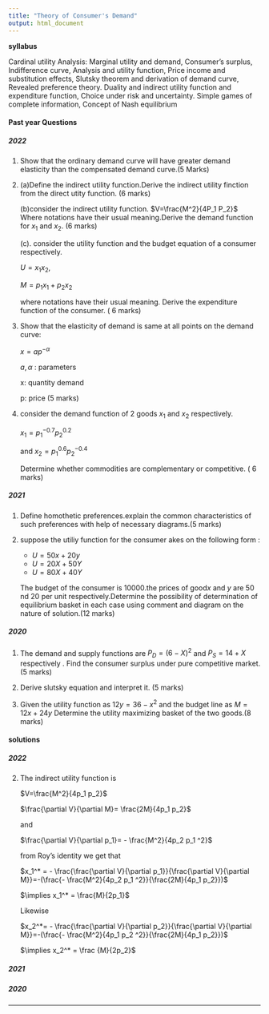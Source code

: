 ```yaml
---
title: "Theory of Consumer's Demand"
output: html_document
---
```



**syllabus**

Cardinal utility Analysis: Marginal utility and demand, Consumer’s surplus, Indifference curve, Analysis and utility function, Price income and substitution effects, Slutsky theorem and derivation of demand curve, Revealed preference theory. Duality and indirect utility function and expenditure function, Choice under risk and uncertainty. Simple games of complete information, Concept of Nash equilibrium




#### Past year Questions {.tabset}

##### 2022

1. Show that the ordinary demand curve will have greater demand elasticity than the compensated demand curve.(5 Marks)

2. (a)Define the indirect utility function.Derive the indirect utility finction from the direct utity    function.
   (6 marks)

   (b)consider the indirect utility function.
   $V=\frac{M^2}{4P_1 P_2}$
   Where notations have their usual meaning.Derive the demand function for $x_1$ and $x_2$. 
   (6 marks)
  
   (c). consider the utility function and the budget equation of a consumer respectively.
  
   $U=x_1 x_2$,
  
   $M=p_1 x_1 +p_2 x_2$
  
   where notations have their usual meaning.
   Derive the expenditure function of the consumer.
   ( 6 marks)

3. Show that the elasticity of demand is same at all points on the demand curve:

   $x=ap^{-\alpha}$

   $a,\alpha$ : parameters

   x: quantity demand

   p: price 
   (5 marks)


4. consider the demand function of 2 goods $x_1$ and $x_2$ respectively.

   $x_1=p_1 ^{-0.7} p_2 ^{0.2}$

   and $x_2=p_1^{0.6}p_2^{-0.4}$

   Determine whether commodities are complementary or competitive.
   ( 6 marks)




##### 2021

1. Define homothetic preferences.explain the common characteristics of such preferences with help of necessary diagrams.(5 marks)

2. suppose the utiliy function for the consumer akes on the following form :

   - $U=50x+20y$
   - $U=20X+50Y$
   - $U=80X+40Y$

   The budget of the consumer is 10000.the prices of good$x$ and $y$ are 50 nd 20 per unit respectively.Determine the possibility of determination of equilibrium basket in each case using comment and diagram on the nature of solution.(12 marks)



##### 2020

1. The demand and supply functions are $P_D =(6-X)^2$ and $P_S =14+X$ respectively . Find the consumer surplus under pure competitive market.(5 marks)

2. Derive slutsky equation and interpret it. (5 marks)

3. Given the utility function as 
   $12y=36-x^2$
   and the budget line as 
   $M=12x+24y$
   Determine the utility maximizing basket of the two goods.(8 marks)
   
#### solutions {.tabset}

##### 2022

   
2. The indirect utility function is

   $V=\frac{M^2}{4p_1 p_2}$
   
   $\frac{\partial V}{\partial M}= \frac{2M}{4p_1 p_2}$
   
   and
   
   $\frac{\partial V}{\partial p_1}= - \frac{M^2}{4p_2 p_1 ^2}$
   
   from Roy's identity we get that 
   
   $x_1^* = - \frac{\frac{\partial V}{\partial p_1}}{\frac{\partial V}{\partial M}}=-(\frac{- \frac{M^2}{4p_2 p_1 ^2}}{\frac{2M}{4p_1 p_2}})$
   
   $\implies x_1^* = \frac{M}{2p_1}$
   
   Likewise 
   
   $x_2^*= - \frac{\frac{\partial V}{\partial p_2}}{\frac{\partial V}{\partial M}}=-(\frac{-  \frac{M^2}{4p_1 p_2 ^2}}{\frac{2M}{4p_1 p_2}})$
  
   $\implies x_2^* = \frac {M}{2p_2}$
  
  
    
    
   
   
   
   

   
   
   


##### 2021

##### 2020



---

